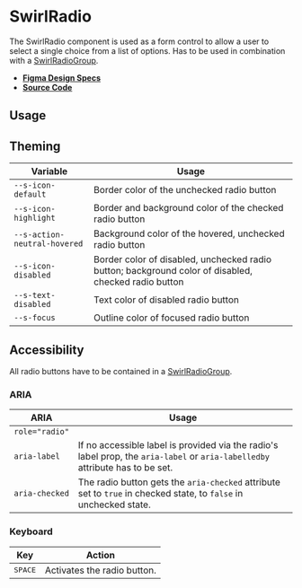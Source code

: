 
<Meta title="Components/SwirlRadio" />

# SwirlRadio

The SwirlRadio component is used as a form control to allow a user to select a
single choice from a list of options. Has to be used in combination with a
[SwirlRadioGroup](?path=/docs/components-swirlradiogroup--swirl-radio-group).

- **[Figma Design Specs](https://www.figma.com/file/iRHiAFsHxnzux8gQ9EjlZe/Flip-Components?node-id=2%3A41)**
- **[Source Code](https://github.com/flip-corp/swirl/tree/main/packages/swirl-components/src/components/swirl-radio)**

## Usage

<Canvas withSource="open">
  <Story id="components-swirlradio--swirl-radio" />
</Canvas>

<ArgsTable story="." />

## Theming

| Variable                     | Usage                                                                                                |
| ---------------------------- | ---------------------------------------------------------------------------------------------------- |
| `--s-icon-default`           | Border color of the unchecked radio button                                                           |
| `--s-icon-highlight`         | Border and background color of the checked radio button                                              |
| `--s-action-neutral-hovered` | Background color of the hovered, unchecked radio button                                              |
| `--s-icon-disabled`          | Border color of disabled, unchecked radio button; background color of disabled, checked radio button |
| `--s-text-disabled`          | Text color of disabled radio button                                                                  |
| `--s-focus`                  | Outline color of focused radio button                                                                |

## Accessibility

All radio buttons have to be contained in a
[SwirlRadioGroup](?path=/docs/components-swirlradiogroup--swirl-radio-group).

### ARIA

| ARIA           | Usage                                                                                                                         |
| -------------- | ----------------------------------------------------------------------------------------------------------------------------- |
| `role="radio"` |                                                                                                                               |
| `aria-label`   | If no accessible label is provided via the radio's label prop, the `aria-label` or `aria-labelledby` attribute has to be set. |
| `aria-checked` | The radio button gets the `aria-checked` attribute set to `true` in checked state, to `false` in unchecked state.             |

### Keyboard

| Key              | Action                      |
| ---------------- | --------------------------- |
| <kbd>SPACE</kbd> | Activates the radio button. |
